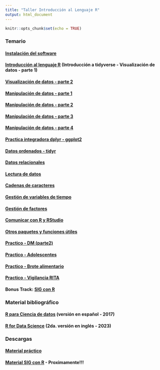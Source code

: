 ```yaml
---
title: "Taller Introducción al Lenguaje R"
output: html_document
---
```


```r
knitr::opts_chunk$set(echo = TRUE)
```

### Temario

#### [Instalación del software](https://cballejo.github.io/Instalacion)

#### [Introducción al lenguaje R](https://cballejo.github.io/Intro1)  (Introducción a tidyverse - Visualización de datos - parte 1)

#### [Visualización de datos - parte 2](https://cballejo.github.io/Intro2)

#### [Manipulación de datos - parte 1](https://cballejo.github.io/Intro3)

#### [Manipulación de datos - parte 2](https://cballejo.github.io/Intro4)

#### [Manipulación de datos - parte 3](https://cballejo.github.io/Intro5) 

#### [Manipulación de datos - parte 4](https://cballejo.github.io/Intro6)

#### [Practica integradora dplyr - ggplot2](https://cballejo.github.io/Intro7)

#### [Datos ordenados - tidyr](https://cballejo.github.io/Intro8) 

#### [Datos relacionales](https://cballejo.github.io/Intro9)

#### [Lectura de datos](https://cballejo.github.io/Intro10)

#### [Cadenas de caracteres](https://cballejo.github.io/Intro11)

#### [Gestión de variables de tiempo](https://cballejo.github.io/Intro13)

#### [Gestión de factores](https://cballejo.github.io/Intro14)

#### [Comunicar con R y RStudio](https://cballejo.github.io/Intro15)

#### [Otros paquetes y funciones útiles](https://cballejo.github.io/Intro19)

#### [Practico - DM (parte2)](https://cballejo.github.io/Intro7bis/)

#### [Practico - Adolescentes](https://cballejo.github.io/Intro18/)

#### [Practico - Brote alimentario](https://cballejo.github.io/Intro17/)

#### [Practico - Vigilancia RITA](https://cballejo.github.io/Intro20/)

#### Bonus Track: [SIG con R](https://cballejo.github.io/Intro12)


### Material bibliográfico

#### [R para Ciencia de datos](https://es.r4ds.hadley.nz/) (versión en español - 2017)

#### [R for Data Science](https://r4ds.hadley.nz/) (2da. versión en inglés - 2023)

### Descargas 

#### [Material práctico](https://drive.google.com/file/d/10zPzS9RUldBpYZU82_r1Ms77YcHhWkMK/view?usp=sharing)

#### [Material SIG con R]() - **Proximamente!!!**
